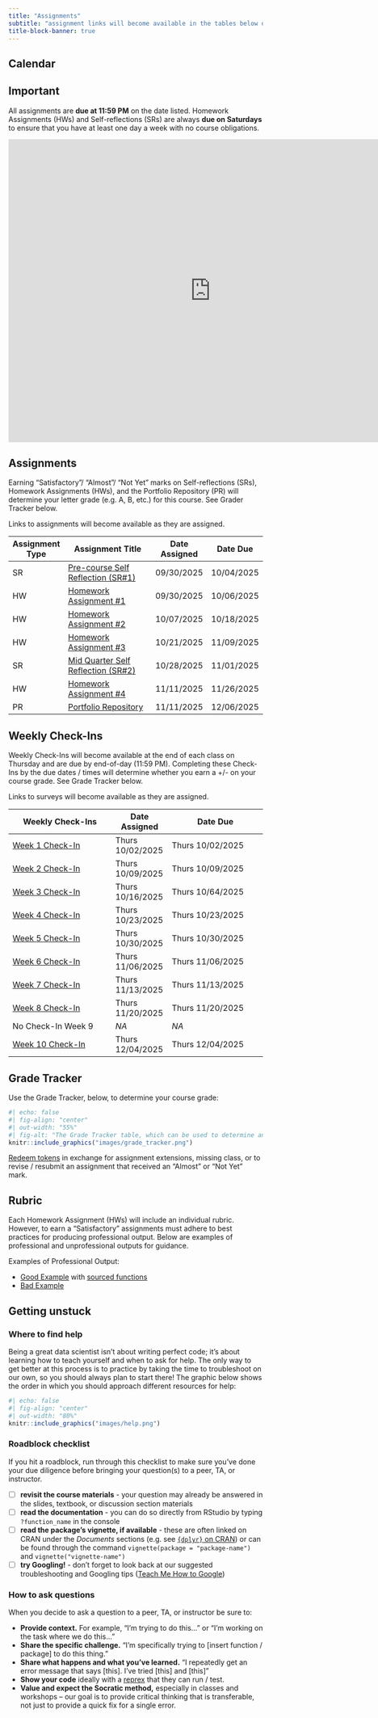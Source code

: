 ```yaml
---
title: "Assignments"
subtitle: "assignment links will become available in the tables below on the dates that they are assigned"
title-block-banner: true
---
```


## Calendar

:::{.callout-important icon=true}
## Important
All assignments are **due at 11:59 PM** on the date listed. Homework Assignments (HWs) and Self-reflections (SRs) are always **due on Saturdays** to ensure that you have at least one day a week with no course obligations.
:::

<iframe src="https://calendar.google.com/calendar/embed?src=c_1c91a81305db0b8e0fde62774ecac44a07cee7cb78876aa3da6ff61047873884%40group.calendar.google.com&ctz=America%2FLos_Angeles" style="border: 0" width="800" height="600" frameborder="0" scrolling="no"></iframe>


## Assignments
:::{.callout-important icon=true}
Earning "Satisfactory"/ "Almost"/ "Not Yet" marks on Self-reflections (SRs), Homework Assignments (HWs), and the Portfolio Repository (PR) will determine your letter grade (e.g. A, B, etc.) for this course. See Grader Tracker below.
:::

Links to assignments will become available as they are assigned.

| Assignment Type | Assignment Title                                         | Date Assigned | Date Due   |
|-----------------|----------------------------------------------------------|---------------|------------|
| SR              | [Pre-course Self Reflection (SR#1)](assignments/SR1.qmd){target="_blank"} | 09/30/2025    | 10/04/2025 |
| HW              | [Homework Assignment #1](assignments/HW1.qmd){target="_blank"}            | 09/30/2025    | 10/06/2025 |
| HW              | [Homework Assignment #2](assignments/HW2.qmd){target="_blank"}            | 10/07/2025    | 10/18/2025 |
| HW              | [Homework Assignment #3](){target="_blank"}            | 10/21/2025    | 11/09/2025 |
| SR              | [Mid Quarter Self Reflection (SR#2)](){target="_blank"}            | 10/28/2025    |     11/01/2025 |
| HW              | [Homework Assignment #4](){target="_blank"}            | 11/11/2025    | 11/26/2025 |
| PR              | [Portfolio Repository](){target="_blank"}               | 11/11/2025    | 12/06/2025 |    |

## Weekly Check-Ins 
:::{.callout-important icon=true}
Weekly Check-Ins will become available at the end of each class on Thursday and are due by end-of-day (11:59 PM). Completing these Check-Ins by the due dates / times will determine whether you earn a +/- on your course grade. See Grade Tracker below.
:::

Links to surveys will become available as they are assigned.
 

| Weekly Check-Ins                    | Date Assigned  | Date Due                   |
|------------------------------|----------------|----------------------------|
| [Week 1 Check-In](https://docs.google.com/forms/d/e/1FAIpQLSfShAdrydydZaDV7jtDiYHaV5NOVKHMTcycfhWV0UUJYPhWWQ/viewform?usp=sharing&ouid=114976243173632226566){target="_blank"}  | Thurs 10/02/2025 |Thurs 10/02/2025|
| [Week 2 Check-In](https://docs.google.com/forms/d/e/1FAIpQLSdCu0OliV71bQMbLykyVhjXLol4aX7ZtILTsqzd2i3Zt2J8Vg/viewform?usp=header){target="_blank"}  |Thurs 10/09/2025 | Thurs 10/09/2025|
| [Week 3 Check-In](){target="_blank"}  | Thurs 10/16/2025 | Thurs 10/64/2025|
| [Week 4 Check-In](){target="_blank"}  | Thurs 10/23/2025 | Thurs 10/23/2025|
| [Week 5 Check-In](){target="_blank"}  | Thurs 10/30/2025 | Thurs 10/30/2025|
| [Week 6 Check-In](){target="_blank"}  | Thurs 11/06/2025 | Thurs 11/06/2025|
| [Week 7 Check-In]() | Thurs 11/13/2025        | Thurs 11/13/2025       |
| [Week 8 Check-In](){target="_blank"}  | Thurs 11/20/2025 | Thurs 11/20/2025|
| No Check-In Week 9 | *NA*   | *NA*   |
| [Week 10 Check-In](){target="_blank"} | Thurs 12/04/2025 | Thurs 12/04/2025|

## Grade Tracker 

Use the Grade Tracker, below, to determine your course grade:

```r
#| echo: false
#| fig-align: "center"
#| out-width: "55%" 
#| fig-alt: "The Grade Tracker table, which can be used to determine an individual's course grade based on the number of 'Satisfactory' assignments completed, as well as descriptions on how to earn and use tokens"
knitr::include_graphics("images/grade_tracker.png")
```

[Redeem tokens](https://script.google.com/a/macros/ucsb.edu/s/AKfycbxg517S3NoG8CT51pdz5xHVshhgHX3vKrTQnKJu6GU/dev) in exchange for assignment extensions, missing class, or to revise / resubmit an assignment that received an "Almost" or "Not Yet" mark.

## Rubric

Each Homework Assignment (HWs) will include an individual rubric. However, to earn a "Satisfactory" assignments must adhere to best practices for producing professional output. Below are examples of professional and unprofessional outputs for guidance. 

Examples of Professional Output:

- [Good Example](course-materials/resources/good-bad-example/good_example.qmd){target="_blank"} with [sourced functions](course-materials/resources/good-bad-example/functions.R){target="_blank"}
- [Bad Example](course-materials/resources/good-bad-example/bad_example.qmd){target="_blank"}

## Getting unstuck

### Where to find help
Being a great data scientist isn't about writing perfect code; it's about learning how to teach yourself and when to ask for help. The only way to get better at this process is to practice by taking the time to troubleshoot on our own, so you should always plan to start there! The graphic below shows the order in which you should approach different resources for help:

```r
#| echo: false
#| fig-align: "center"
#| out-width: "80%" 
knitr::include_graphics("images/help.png")
```

### Roadblock checklist
If you hit a roadblock, run through this checklist to make sure you've done your due diligence before bringing your question(s) to a peer, TA, or instructor.

- [ ] **revisit the course materials** - your question may already be answered in the slides, textbook, or discussion section materials
- [ ] **read the documentation** - you can do so directly from RStudio by typing `?function_name` in the console
- [ ] **read the package's vignette, if available** - these are often linked on CRAN under the *Documents* sections (e.g. see [`{dplyr}` on CRAN](https://cran.r-project.org/web/packages/dplyr/index.html)) or can be found through the command `vignette(package = "package-name")` and `vignette("vignette-name")`
- [ ] **try Googling!** - don't forget to look back at our suggested troubleshooting and Googling tips ([Teach Me How to Google](https://ucsb-meds.github.io/teach-me-how-to-google/#1))

### How to ask questions
When you decide to ask a question to a peer, TA, or instructor be sure to:

- **Provide context.** For example, "I'm trying to do this..." or "I'm working on the task where we do this..."
- **Share the specific challenge.** "I'm specifically trying to [insert function / package] to do this thing."
- **Share what happens and what you've learned.** "I repeatedly get an error message that says [this]. I've tried [this] and [this]"
- **Show your code** ideally with a [reprex](https://reprex.tidyverse.org/) that they can run / test.
- **Value and expect the Socratic method,** especially in classes and workshops -- our goal is to provide critical thinking that is transferable, not just to provide a quick fix for a single error.









